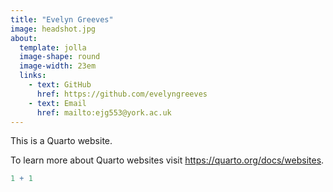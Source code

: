 ```yaml
---
title: "Evelyn Greeves"
image: headshot.jpg
about: 
  template: jolla
  image-shape: round
  image-width: 23em
  links:
    - text: GitHub
      href: https://github.com/evelyngreeves
    - text: Email
      href: mailto:ejg553@york.ac.uk
---
```


This is a Quarto website.

To learn more about Quarto websites visit <https://quarto.org/docs/websites>.

```r
1 + 1
```
